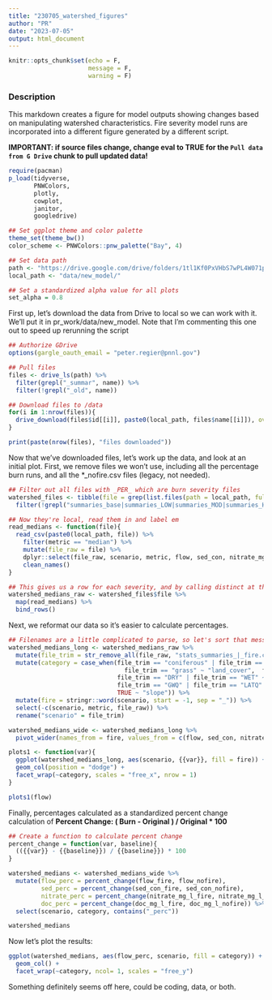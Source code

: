 ```yaml
---
title: "230705_watershed_figures"
author: "PR"
date: "2023-07-05"
output: html_document
---
```


```r
knitr::opts_chunk$set(echo = F, 
                      message = F, 
                      warning = F)
```

### Description

This markdown creates a figure for model outputs showing changes based on manipulating watershed characteristics. Fire severity model runs are incorporated into a different figure generated by a different script.  

**IMPORTANT: if source files change, change eval to TRUE for the `Pull data from G Drive` chunk to pull updated data!**

```r
require(pacman)
p_load(tidyverse,
       PNWColors,
       plotly,
       cowplot,
       janitor, 
       googledrive)

## Set ggplot theme and color palette
theme_set(theme_bw())
color_scheme <- PNWColors::pnw_palette("Bay", 4)

## Set data path
path <- "https://drive.google.com/drive/folders/1tl1Kf0PxVHbS7wPL4W071pvS1Af3Ji1i"
local_path <- "data/new_model/"

## Set a standardized alpha value for all plots
set_alpha = 0.8
```

First up, let's download the data from Drive to local so we can work with it. We'll put it in pr_work/data/new_model. Note that I'm commenting this one out to speed up rerunning the script

```r

## Authorize GDrive
options(gargle_oauth_email = "peter.regier@pnnl.gov")

## Pull files
files <- drive_ls(path) %>% 
  filter(grepl("_summar", name)) %>% 
  filter(!grepl("_old", name))

## Download files to /data
for(i in 1:nrow(files)){
  drive_download(files$id[[i]], paste0(local_path, files$name[[i]]), overwrite = T)
}

print(paste(nrow(files), "files downloaded"))
```


Now that we've downloaded files, let's work up the data, and look at an initial plot. First, we remove files we won't use, including all the percentage burn runs, and all the *_nofire.csv files (legacy, not needed).

```r

## Filter out all files with _PER_ which are burn severity files
watershed_files <- tibble(file = grep(list.files(path = local_path, full.names = F), pattern='_PER_', invert=TRUE, value=TRUE)) %>% 
  filter(!grepl("summaries_base|summaries_LOW|summaries_MOD|summaries_HIGH|_nofire", file)) 

## Now they're local, read them in and label em
read_medians <- function(file){
  read_csv(paste0(local_path, file)) %>%
    filter(metric == "median") %>%
    mutate(file_raw = file) %>%
    dplyr::select(file_raw, scenario, metric, flow, sed_con, nitrate_mgL, doc_mgL) %>%
    clean_names()
}

## This gives us a row for each severity, and by calling distinct at the end, we both ensure all base_unburned rows are equal, and remove all the duplicates
watershed_medians_raw <- watershed_files$file %>%
  map(read_medians) %>%
  bind_rows()

```

Next, we reformat our data so it's easier to calculate percentages.

```r

## Filenames are a little complicated to parse, so let's sort that mess out
watershed_medians_long <- watershed_medians_raw %>% 
  mutate(file_trim = str_remove_all(file_raw, "stats_summaries_|_fire.csv|HRU_SLP_")) %>% 
  mutate(category = case_when(file_trim == "coniferous" | file_trim == "deciduous" | 
                                file_trim == "grass" ~ "land_cover",  file_trim == "shrub" ~ "land_cover", 
                              file_trim == "DRY" | file_trim == "WET" ~ "precipitation", 
                              file_trim == "GWQ" | file_trim == "LATQ" | file_trim == "SURQ" ~ "flowpath", 
                              TRUE ~ "slope")) %>% 
  mutate(fire = stringr::word(scenario, start = -1, sep = "_")) %>% 
  select(-c(scenario, metric, file_raw)) %>% 
  rename("scenario" = file_trim)

watershed_medians_wide <- watershed_medians_long %>%
  pivot_wider(names_from = fire, values_from = c(flow, sed_con, nitrate_mg_l, doc_mg_l)) 

plots1 <- function(var){
  ggplot(watershed_medians_long, aes(scenario, {{var}}, fill = fire)) + 
  geom_col(position = "dodge") + 
  facet_wrap(~category, scales = "free_x", nrow = 1)
}

plots1(flow)

```
Finally, percentages calculated as a standardized percent change calculation of **Percent Change: ( Burn - Original ) / Original * 100**

```r

## Create a function to calculate percent change
percent_change = function(var, baseline){
  (({{var}} - {{baseline}}) / {{baseline}}) * 100
}

watershed_medians <- watershed_medians_wide %>% 
  mutate(flow_perc = percent_change(flow_fire, flow_nofire), 
         sed_perc = percent_change(sed_con_fire, sed_con_nofire), 
         nitrate_perc = percent_change(nitrate_mg_l_fire, nitrate_mg_l_nofire), 
         doc_perc = percent_change(doc_mg_l_fire, doc_mg_l_nofire)) %>% 
  select(scenario, category, contains("_perc"))

watershed_medians

```

Now let's plot the results:
```r

ggplot(watershed_medians, aes(flow_perc, scenario, fill = category)) + 
  geom_col() + 
  facet_wrap(~category, ncol= 1, scales = "free_y")

```

Something definitely seems off here, could be coding, data, or both. 


